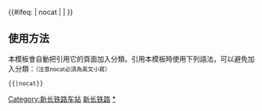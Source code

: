 {{鐵道路線|lua=1
| 模板名稱 = 新长铁路
| 名稱 = [[新长铁路]]
| 代表色 = #00a0D0
| Logo = [[File:China Railways.svg|17px]]
| 背景顏色 = #FFFFFF
| 車站列表 = 新沂 ~ 北沟东 ~ 高流 ~ 庙头镇站 (新长铁路) ~ 沭阳 ~ 庄圩 ~ 徐溜 ~ 袁北 ~ 淮安 ~ 淮安南 ~ 淮城 ~ 仇桥 ~ 阜宁 ~ 建湖 ~ 庆丰镇 ~ 盐城北 ~ 盐城 ~ 伍佑 ~ 大丰西 ~ 兴化 ~ 东台 ~ 富安站 (新长铁路) ~ 海安 ~ 雅周 ~ 泰兴 ~ 靖江 ~ 靖江南 ~ %（<s>[[江阴铁路轮渡]]</s>）% ~ 江阴北 ~ 江阴 ~ 月城 ~ 前洲 ~ 无锡西 ~ 武进 ~  宜兴北 ~ s宜兴西s ~ 丁山 ~ 夹浦 ~ 长兴南
|註釋= {{來源請求|新长铁路目前已以长江为界拆分为新靖线（新沂至靖江南）和江长线（江阴北至长兴南）|reason=各地政府文件仍然使用新长线}}
}}
<includeonly>{{#ifeq: {{{1}}} | nocat | <!--空--> | [[Category:新长铁路车站]] }}</includeonly><noinclude>

==使用方法==
本模板會自動把引用它的頁面加入分類。引用本模板時使用下列語法，可以避免加入分類：<small>（注意nocat必須為英文小寫）</small>
 <nowiki>{{</nowiki>{{PAGENAME}}<nowiki>|nocat}}</nowiki>
[[Category:中國鐵路路線模板|新长铁路]]
[[Category:新长铁路车站|*]]
</noinclude>